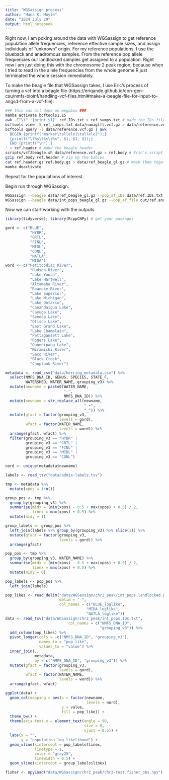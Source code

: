```yaml
---
title: "WGSassign process"
author: "Hana K. Moyle"
date: "2024 July 29"
output: html_notebook
---
```



Right now, I am poking around the data with WGSassign to get reference population allele frequencies, reference effective sample sizes, and assign individuals of "unknown" origin. For my reference populations, I use the blueback and anadromous samples. From the reference pop allele frequencies our landlocked samples get assigned to a population. Right now I am just doing this with the chromosome 2 peak region, because when I tried to read in the allele frequencies from the whole genome R just terminated the whole session immediately.

To make the beagle file that WGSassign takes, I use Eric's process of turning a vcf into a beagle file (https://eriqande.github.io/con-gen-csu/nmfs-bioinf/handling-vcf-files.html#make-a-beagle-file-for-input-to-angsd-from-a-vcf-file):
```sh
### this was all done on megabox ###
mamba activate bcftools1.15
awk -F"\t" '{print $1}' ref.IDs.txt > ref_samps.txt # made the IDs file straight from the metadata, the first col being the sample IDs and the second col the pops
bcftools view -S ref_samps.txt data/namaglfl.vcf.gz > data/reference.vcf.gz # subset the vcf for our reference pops
bcftools query -l data/reference.vcf.gz | awk '
  BEGIN {printf("marker\tallele1\tallele2");}
  {printf("\t%s\t%s\t%s", $1, $1, $1);}
  END {printf("\n");}
' > ref.header # make the beagle header
scripts/vcf2beagle.sh data/reference.vcf.gz > ref.body # Eric's script so that I don't have to keep track of things so closely
gzip ref.body ref.header # zip up the babies
cat ref.header.gz ref.body.gz > data/ref_beagle_gl.gz # mash them together
mamba deactivate
```

Repeat for the populations of interest.

Begin run through WGSassign:
```sh
WGSassign --beagle data/ref_beagle_gl.gz --pop_af_IDs data/ref.IDs.txt --get_reference_af --ne_obs --out out/ref.anad_and_blue --threads 10 # get the ref pop allele freqs and ref pop effective size
WGSassign --beagle data/int_pops_beagle_gl.gz --pop_af_file out/ref.anad_and_blue.pop_af.npy --get_pop_like --out out/int_pops.landlocked --threads 4 # assign pops of interest to reference pop
```


Now we can start working with the outputs.

```r
library(tidyverse); library(RcppCNPy) # get your packages

gord <- c("BLUE", 
           "HYBR", 
           "GRTL", 
           "FINL", 
           "MIDL", 
           "CONL", 
           "NATLA", 
           "MIDA")
word <- c("Petitcodiac River", 
           "Hudson River", 
           "Lake Yonah", 
           "Lake Hartwell", 
           "Altamaha River", 
           "Roanoke River", 
           "Lake Superior", 
           "Lake Michigan", 
           "Lake Ontario", 
           "Canandaigua Lake", 
           "Cayuga Lake", 
           "Seneca Lake", 
           "Otisco Lake", 
           "East Grand Lake", 
           "Lake Champlain", 
           "Pattagansett Lake", 
           "Rogers Lake", 
           "Quonnipaug Lake", 
           "Miramichi River", 
           "Saco River", 
           "Black Creek", 
           "Choptank River")

metadata <- read_csv("data/herring_metadata.csv") %>%
  select(NMFS_DNA_ID, GENUS, SPECIES, STATE_F, 
         WATERSHED, WATER_NAME, grouping_v3) %>%
  mutate(newname = paste0(WATER_NAME, 
                          "-", 
                          NMFS_DNA_ID)) %>%
  mutate(newname = str_replace_all(newname, 
                                   " +", 
                                   "_")) %>%
  mutate(gfact = factor(grouping_v3, 
                        levels = gord), 
         wfact = factor(WATER_NAME, 
                        levels = word)) %>%
  arrange(gfact, wfact) %>%
  filter(grouping_v3 == "HYBR" | 
         grouping_v3 == "GRTL" | 
         grouping_v3 == "FINL" | 
         grouping_v3 == "MIDL" | 
         grouping_v3 == "CONL")

nord <- unique(metadata$newname)

labels <- read_tsv("data/admix-labels.tsv")

tmp <- metadata %>% 
  mutate(xpos = 1:n())

group_pos <- tmp %>%
  group_by(grouping_v3) %>%
  summarise(midx = (min(xpos) - 0.5 + max(xpos) + 0.5) / 2, 
            linex = max(xpos) + 0.5) %>%
  mutate(midy = 1)

group_labels <- group_pos %>%
  left_join(labels %>% group_by(grouping_v3) %>% slice(1)) %>%
  mutate(gfact = factor(grouping_v3, 
                        levels = gord)) %>%
  arrange(gfact)

pop_pos <- tmp %>%
  group_by(grouping_v3, WATER_NAME) %>%
  summarise(midx = (min(xpos) - 0.5 + max(xpos) + 0.5) / 2, 
            linex = max(xpos) + 0.5) %>%
  mutate(midy = 0)

pop_labels <- pop_pos %>%
  left_join(labels)

pop_likes <- read_delim("data/WGSassign/chr2_peak/int_pops.landlocked.pop_like.txt", 
                        delim = " ",
                        col_names = c("BLUE_loglike", 
                                    "MIDA_loglike", 
                                    "NATLA_loglike")) 
data <- read_tsv("data/WGSassign/chr2_peak/int_pops.IDs.txt", 
                            col_names = c("NMFS_DNA_ID", 
                                          "grouping_v3")) %>%
  add_column(pop_likes) %>%
  pivot_longer(cols = -c("NMFS_DNA_ID", "grouping_v3"), 
               names_to = "pop_like", 
               values_to = "value") %>%
  inner_join(.,
             metadata, 
             by = c("NMFS_DNA_ID", "grouping_v3")) %>%
  mutate(gfact = factor(grouping_v3, 
                        levels = gord), 
         wfact = factor(WATER_NAME,
                        levels = word)) %>%
  arrange(gfact, wfact)


```


```r
ggplot(data) +
  geom_col(mapping = aes(x = factor(newname, 
                                    levels = nord), 
                         y = value, 
                         fill = pop_like)) +
  theme_bw() +
  theme(axis.text.x = element_text(angle = 90, 
                                   size = 8, 
                                   vjust = 0.5)) +
  labs(x = "", 
       y = "population log-likelihood") +
  geom_vline(xintercept = pop_labels$linex, 
             linetype = 1, 
             color = "gray25", 
             linewidth = 0.5) +
  geom_vline(xintercept = group_labels$linex)
```

```r
fisher <- npyLoad("data/WGSassign/chr2_peak/chr2-test.fisher_obs.npy")
```


